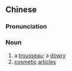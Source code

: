 {{also|妆奁}}
==Chinese==
{{zh-forms|s=妆奁}}

===Pronunciation===
{{zh-pron
|m=zhuānglián
|c=zong1 lim4
|mn=chng-liâm
|cat=n
}}

===Noun===
{{zh-noun}}

# a [[trousseau]]; a [[dowry]]
# [[cosmetic]] [[articles]]